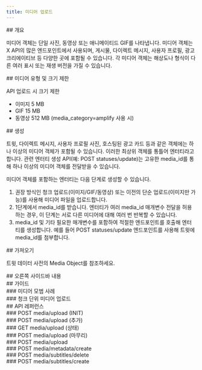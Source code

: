 ```yaml
---
title: 미디어 업로드
---
```


<div id="overview">
  ## 개요
</div>

미디어 객체는 단일 사진, 동영상 또는 애니메이티드 GIF를 나타냅니다. 미디어 객체는 X API의 많은 엔드포인트에서 사용되며, 게시물, 다이렉트 메시지, 사용자 프로필, 광고 크리에이티브 등 다양한 곳에 포함될 수 있습니다. 각 미디어 객체는 해상도나 형식이 다른 여러 표시 또는 재생 버전을 가질 수 있습니다.

<div id="media-types-size-restrictions">
  ## 미디어 유형 및 크기 제한
</div>

API 업로드 시 크기 제한

- 이미지 5 MB
- GIF 15 MB
- 동영상 512 MB (media_category=amplify 사용 시)

<div id="creation">
  ## 생성
</div>

트윗, 다이렉트 메시지, 사용자 프로필 사진, 호스팅된 광고 카드 등과 같은 객체에는 하나 이상의 미디어 객체가 포함될 수 있습니다. 이러한 최상위 객체를 통틀어 엔터티라고 합니다. 관련 엔터티 생성 API(예: POST statuses/update)는 고유한 media_id를 통해 하나 이상의 미디어 객체를 전달받을 수 있습니다.

미디어 객체를 포함하는 엔터티는 다음 단계로 생성할 수 있습니다.

1. 권장 방식인 청크 업로드(이미지/GIF/동영상) 또는 이전의 단순 업로드(이미지만 가능)를 사용해 미디어 파일을 업로드합니다.
2. 1단계에서 media_id를 받습니다. 엔터티가 여러 media_id 매개변수 전달을 허용하는 경우, 이 단계는 서로 다른 미디어에 대해 여러 번 반복할 수 있습니다.
3. media_id 및 기타 필요한 매개변수를 포함하여 적절한 엔드포인트를 호출해 엔터티를 생성합니다. 예를 들어 POST statuses/update 엔드포인트를 사용해 트윗에 media_id를 첨부합니다.

<div id="retrieving">
  ## 가져오기
</div>

트윗 데이터 사전의 Media Object를 참조하세요.

<div id="right-sidebar-content">
  ## 오른쪽 사이드바 내용
</div>

<div id="guides">
  ## 가이드
</div>

<div id="media-best-practices">
  ### 미디어 모범 사례
</div>

<div id="chunked-media-upload">
  ### 청크 단위 미디어 업로드
</div>

<div id="api-reference">
  ## API 레퍼런스
</div>

<div id="post-mediaupload-init">
  ### POST media/upload (INIT)
</div>

<div id="post-mediaupload-append">
  ### POST media/upload (추가)
</div>

<div id="get-mediaupload-status">
  ### GET media/upload (상태)
</div>

<div id="post-mediaupload-finalize">
  ### POST media/upload (마무리)
</div>

<div id="post-mediaupload">
  ### POST media/upload
</div>

<div id="post-mediametadatacreate">
  ### POST media/metadata/create
</div>

<div id="post-mediasubtitlesdelete">
  ### POST media/subtitles/delete
</div>

<div id="post-mediasubtitlescreate">
  ### POST media/subtitles/create
</div>

